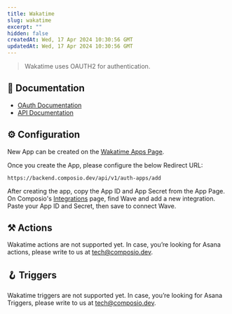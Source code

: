 ```yaml
---
title: Wakatime
slug: wakatime
excerpt: ""
hidden: false
createdAt: Wed, 17 Apr 2024 10:30:56 GMT
updatedAt: Wed, 17 Apr 2024 10:30:56 GMT
--- 
```

> Wakatime uses OAUTH2 for authentication.
## 📔 Documentation

- [OAuth Documentation](https://wakatime.com/developers#oauth2)
- [API Documentation](https://wakatime.com/developers)

## ⚙️ Configuration

<Tip>New App can be created on the [Wakatime Apps Page](https://wakatime.com/apps).</Tip>

Once you create the App, please configure the below Redirect URL:


```
https://backend.composio.dev/api/v1/auth-apps/add
```

After creating the app, copy the App ID and App Secret from the App Page. On Composio's [Integrations](https://app.composio.dev/apps) page, find Wave and add a new integration. Paste your App ID and Secret, then save to connect Wave.


## ⚒️ Actions

Wakatime actions are not supported yet. In case, you’re looking for Asana actions, please write to us at tech@composio.dev.

## 🪝 Triggers

Wakatime triggers are not supported yet. In case, you’re looking for Asana Triggers, please write to us at tech@composio.dev.
